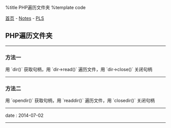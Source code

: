 %title PHP遍历文件夹
%template code

[[../../index|首页]] - [[../index|Notes]] - [[index|PLS]]
==PHP遍历文件夹==
----
===方法一===

用 `dir()` 获取句柄，用 `dir->read()` 遍历文件，用 `dir->close()` 关闭句柄

{{{PHP
<?php

function list_dir ($dir_path) {
    if (! is_dir($dir_path)) return ;

    $dir = dir($dir_path);

    echo "<ul>\n";
    while ($file = $dir->read()) {
        if (in_array($file, array('.', '..'))) continue;

        if (is_dir($dir_path.'/'.$file)) {
            echo "<strong><font color='red'>dir: </font></strong>", $file, "<hr>\n";
            list_dir($dir_path.'/'.$file);
        } else {
            echo "<strong><font color='blue'>file: </font></strong>", $file, "<hr>\n";
        }
    }
    echo "</ul>\n";

    $dir->close();
}
}}}
----
===方法二===

用 `opendir()` 获取句柄，用 `readdir()` 遍历文件，用 `closedir()` 关闭句柄

{{{PHP
<?php

function list_dir ($dir_path) {
    if (! is_dir($dir_path)) return ;
    if (! ($dir = opendir($dir_path))) return ;

    echo "<ul>\n";
    while ($file = readdir($dir)) {
        if (in_array($file, array('.', '..'))) continue;

        if (is_dir($dir_path.'/'.$file)) {
            echo "<strong><font color='red'>dir: </font></strong>", $file, "<hr>\n";
            list_dir($dir_path.'/'.$file);
        } else {
            echo "<strong><font color='blue'>file: </font></strong>", $file, "<hr>\n";
        }
    }
    echo "</ul>\n";

    closedir($dir);
}
}}}
----
<red>date</red> : 2014-07-02
----
